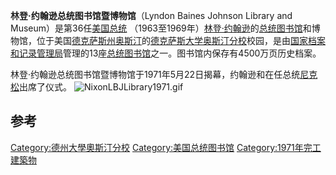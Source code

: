 {{Infobox presidential library
| name = 林登·约翰逊总统图书馆暨博物馆
| logo = Official logo of the LBJ Presidential Library.svg
| image = Johnson library.jpg
| map_type = Texas#USA
| map_caption = 在德克萨斯州和美国的位置
| latitude = 30.2857
| longitude = -97.7292
| location = {{Coord|30.2857|-97.7292|region:US_type:landmark|display=inline,title}} <br/> 美国[[德克萨斯州|德克萨斯州]][[奥斯汀|奥斯汀]] 
| dedication_date =1971年5月22日
| named_for =[[林登·约翰逊|林登·约翰逊]]
| architect = [[戈登·邦沙夫特|戈登·邦沙夫特]]，[[SOM建筑设计事务所|SOM建筑设计事务所]]<ref>{{cite web|url=http://www.lbjlib.utexas.edu/johnson/lbjforkids/lbjlib.shtm|title=Facts about the Lyndon B. Johnson Library and Museum|accessdate=2013-12-01|deadurl=yes|archiveurl=https://web.archive.org/web/20140201113610/http://www.lbjlib.utexas.edu/johnson/lbjforkids/lbjlib.shtm|archivedate=2014-02-01}}</ref>
| size =14英亩（57,000平方米）
| managers =[[国家档案和记录管理局|国家档案和记录管理局]]、[[德克萨斯大学奥斯汀分校|德克萨斯大学奥斯汀分校]]
| website = [http://www.lbjlibrary.org LBJ Presidential Library]
}}
'''林登·约翰逊总统图书馆暨博物馆'''（Lyndon Baines Johnson Library and Museum）是第36任[[美国总统|美国总统]] （1963至1969年）[[林登·约翰逊|林登·约翰逊]]的[[总统图书馆|总统图书馆]]和博物馆，位于美国[[德克萨斯州|德克萨斯州]][[奥斯汀|奥斯汀]]的[[德克萨斯大学奥斯汀分校|德克萨斯大学奥斯汀分校]]校园，是由[[国家档案和记录管理局|国家档案和记录管理局]]管理的13座[[总统图书馆|总统图书馆]]之一。图书馆内保存有4500万页历史档案。

林登·约翰逊总统图书馆暨博物馆于1971年5月22日揭幕，约翰逊和在任总统[[尼克松|尼克松]]出席了仪式。
[[File:NixonLBJLibrary1971.gif|thumb]]

==参考==
{{Reflist}}
[[Category:德州大學奧斯汀分校|Category:德州大學奧斯汀分校]]
[[Category:美国总统图书馆|Category:美国总统图书馆]]
[[Category:1971年完工建築物|Category:1971年完工建築物]]